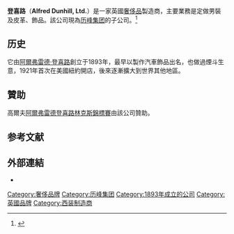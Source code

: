 {{Other uses|登喜路}}
{{Infobox company
|name              = Alfred Dunhill
|logo              =[[File:Dunhill_London_Logo.png|File:Dunhill London Logo.png]]
|type              = [[Ltd.|Ltd.]]
|traded_as         = 
|foundation        = {{UK}}[[倫敦|倫敦]]（1893）
|founder           = [[阿爾弗雷德·登喜路|阿爾弗雷德·登喜路]]
|location_city     = 倫敦
|location_country  = 
|location          = 
|locations         = 
|key_people        = Fabrizio Cardinali (CEO)<ref name=vogue>{{cite news|last1=Karmali|first1=Sarah|title=Dunhill’s New Boss|url=http://www.vogue.co.uk/news/2013/05/24/alfred-dunhill-new-ceo-fabrizio-cardinali|accessdate=15 October 2014|work=''Vogue''|publisher=[[Condé_Nast|Condé Nast]]|date=2013-05-24|archive-date=2016-05-28|archive-url=https://web.archive.org/web/20160528225726/http://www.vogue.co.uk/news/2013/05/24/alfred-dunhill-new-ceo-fabrizio-cardinali|dead-url=no}}</ref>
|area_served       = 全球
|industry          = 男士奢侈品
|products          = 男裝<br>飾品<br>皮革<br>香水
|services          = 
|revenue           =  
|operating_income  =  
|net_income        =  
|num_employees     = 
|parent            = [[历峰集团|历峰集团]]
|subsid            = 
|caption           = 
|homepage          = {{URL|www.dunhill.com}}
|dissolved         = 
|footnotes         = 
|intl              = 
}}

'''登喜路'''（'''Alfred Dunhill, Ltd.'''）是一家英國[[奢侈品|奢侈品]]製造商，主要業務是定做男裝及皮革、飾品。該公司現為[[历峰集团|历峰集团]]的子公司。<ref name="BOF">{{cite web|url=http://www.businessoffashion.com/fabrizio-cardinali|title=Fabrizio Cardinali|website=The Business of Fashion BOF|accessdate=15 October 2014|archive-date=2015-01-17|archive-url=https://web.archive.org/web/20150117004136/http://www.businessoffashion.com/fabrizio-cardinali|dead-url=no}}</ref>

==历史==
它由[[阿爾弗雷德·登喜路|阿爾弗雷德·登喜路]]創立于1893年，最早以製作汽車飾品出名，也做過煙斗生意，1921年首次在美國紐約開店，後來逐漸擴大到世界其他地區。

==贊助==

高爾夫[[阿爾弗雷德登喜路林克斯錦標賽|阿爾弗雷德登喜路林克斯錦標賽]]由該公司贊助。

==参考文献==
{{reflist}}

==外部連結==
{{Commons category|Alfred Dunhill, Limited}}

*{{official website}}

{{历峰集团}}
{{Authority control}}
[[Category:奢侈品牌|Category:奢侈品牌]]
[[Category:历峰集团|Category:历峰集团]]
[[Category:1893年成立的公司|Category:1893年成立的公司]]
[[Category:英國品牌|Category:英國品牌]]
[[Category:西装制造商|Category:西装制造商]]